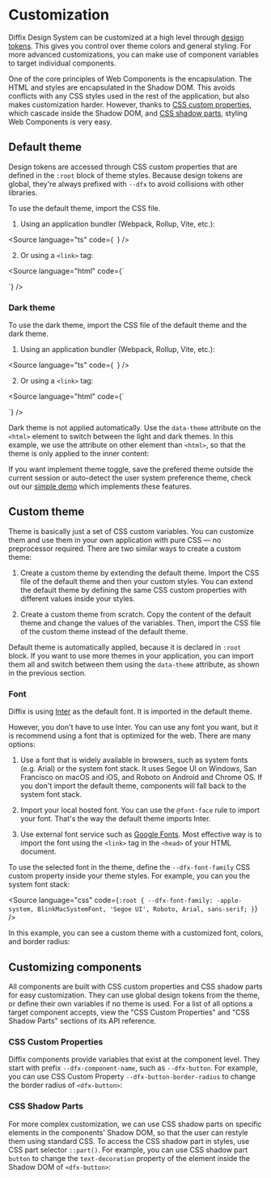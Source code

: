 
<Meta title="Customization" />

# Customization

Diffix Design System can be customized at a high level through [design tokens](/?path=/docs/customization--documentation). This gives you control over theme colors and general styling. For more advanced customizations, you can make use of component variables to target individual components.

One of the core principles of Web Components is the encapsulation. The HTML and styles are encapsulated in the Shadow DOM. This avoids conflicts with any CSS styles used in the rest of the application, but also makes customization harder. However, thanks to [CSS custom properties](https://developer.mozilla.org/en-US/docs/Web/CSS/--*), which cascade inside the Shadow DOM, and [CSS shadow parts](https://developer.mozilla.org/en-US/docs/Web/CSS/CSS_shadow_parts), styling Web Components is very easy.

## Default theme

Design tokens are accessed through CSS custom properties that are defined in the `:root` block of theme styles. Because design tokens are global, they're always prefixed with `--dfx` to avoid collisions with other libraries.

To use the default theme, import the CSS file.

1. Using an application bundler (Webpack, Rollup, Vite, etc.):

<Source
  language="ts"
  code={`
`}
/>

2. Or using a `<link>` tag:

<Source
  language="html"
  code={`
<link href="/node_modules/diffix-test/dist/themes/default.css" rel="stylesheet" />
`}
/>

### Dark theme

To use the dark theme, import the CSS file of the default theme and the dark theme.

1. Using an application bundler (Webpack, Rollup, Vite, etc.):

<Source
  language="ts"
  code={`
`}
/>

2. Or using a `<link>` tag:

<Source
  language="html"
  code={`
<link href="/node_modules/diffix-test/dist/themes/default.css" rel="stylesheet" />
<link href="/node_modules/diffix-test/dist/themes/dark.css" rel="stylesheet" />
`}
/>

Dark theme is not applied automatically. Use the `data-theme` attribute on the `<html>` element to switch between the light and dark themes. In this example, we use the attribute on other element than `<html>`, so that the theme is only applied to the inner content:

<style>{`
  #story--getting-started--dark-theme-inner div {
    display: grid;
    grid-template-columns: repeat(2, 1fr);
  }
  [data-theme='custom'] {
    padding: 0;
  }
`}</style>

<Canvas sourceState="shown" of={Stories.DarkTheme} />

If you want implement theme toggle, save the prefered theme outside the current session or auto-detect the user system preference theme, check out our [simple demo](https://github.com/dominikfryc/diffix-test/tree/next/demo/) which implements these features.

## Custom theme

Theme is basically just a set of CSS custom variables. You can customize them and use them in your own application with pure CSS — no preprocessor required. There are two similar ways to create a custom theme:

1. Create a custom theme by extending the default theme. Import the CSS file of the default theme and then your custom styles. You can extend the default theme by defining the same CSS custom properties with different values inside your styles.

2. Create a custom theme from scratch. Copy the content of the default theme and change the values of the variables. Then, import the CSS file of the custom theme instead of the default theme.

Default theme is automatically applied, because it is declared in `:root` block. If you want to use more themes in your application, you can import them all and switch between them using the `data-theme` attribute, as shown in the previous section.

### Font

Diffix is using [Inter](https://fonts.google.com/specimen/Inter) as the default font. It is imported in the default theme.

However, you don't have to use Inter. You can use any font you want, but it is recommend using a font that is optimized for the web. There are many options:

1. Use a font that is widely available in browsers, such as system fonts (e.g. Arial) or the system font stack. It uses Segoe UI on Windows, San Francisco on macOS and iOS, and Roboto on Android and Chrome OS. If you don't import the default theme, components will fall back to the system font stack.

2. Import your local hosted font. You can use the `@font-face` rule to import your font. That's the way the default theme imports Inter.

3. Use external font service such as [Google Fonts](https://fonts.google.com/). Most effective way is to import the font using the `<link>` tag in the `<head>` of your HTML document.

To use the selected font in the theme, define the `--dfx-font-family` CSS custom property inside your theme styles. For example, you can you the system font stack:

<Source
  language="css"
  code={`
:root {
  --dfx-font-family: -apple-system, BlinkMacSystemFont, 'Segoe UI', Roboto, Arial, sans-serif;
}
`}
/>

In this example, you can see a custom theme with a customized font, colors, and border radius:

<Canvas sourceState="shown" of={Stories.CustomTheme} />

## Customizing components

All components are built with CSS custom properties and CSS shadow parts for easy customization. They can use global design tokens from the theme, or define their own variables if no theme is used. For a list of all options a target component accepts, view the "CSS Custom Properties" and "CSS Shadow Parts" sections of its API reference.

### CSS Custom Properties

Diffix components provide variables that exist at the component level. They start with prefix `--dfx-component-name`, such as `--dfx-button`. For example, you can use CSS Custom Property `--dfx-button-border-radius` to change the border radius of `<dfx-button>`:

<Canvas sourceState="shown" of={Stories.CSSCustomProperty} />

### CSS Shadow Parts

For more complex customization, we can use CSS shadow parts on specific elements in the components' Shadow DOM, so that the user can restyle them using standard CSS. To access the CSS shadow part in styles, use CSS part selector `::part()`. For example, you can use CSS shadow part `button` to change the `text-decoration` property of the element inside the Shadow DOM of `<dfx-button>`:

<Canvas sourceState="shown" of={Stories.CSSPart} />
